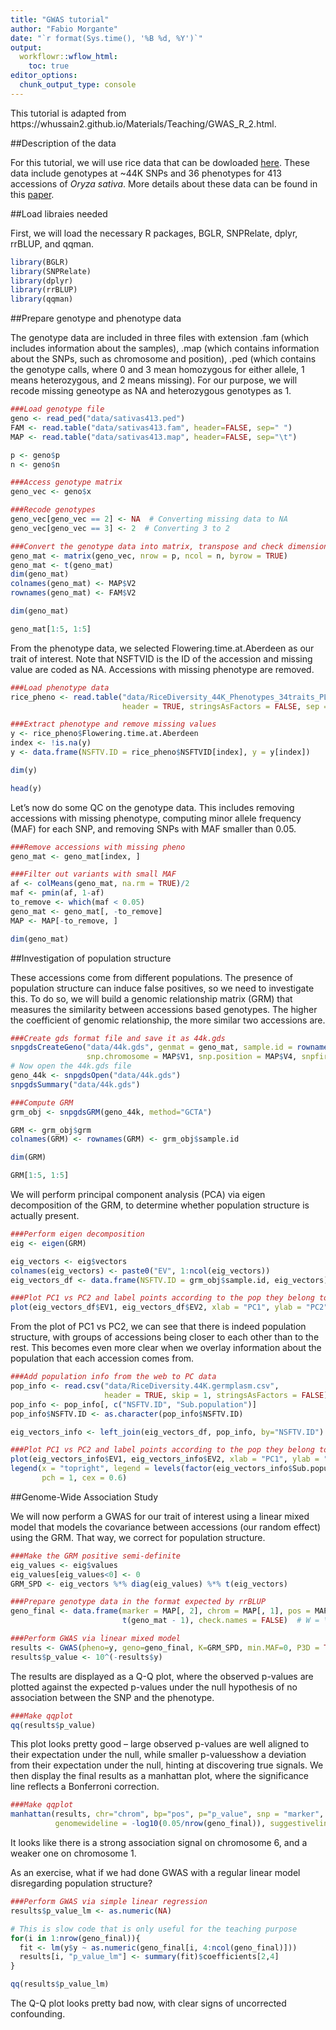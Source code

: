 ```yaml
---
title: "GWAS tutorial"
author: "Fabio Morgante"
date: "`r format(Sys.time(), '%B %d, %Y')`"
output: 
  workflowr::wflow_html:
    toc: true
editor_options:
  chunk_output_type: console
---
```


This tutorial is adapted from https://whussain2.github.io/Materials/Teaching/GWAS_R_2.html.

##Description of the data

For this tutorial, we will use rice data that can be dowloaded [here](http://ricediversity.org/data/sets/44kgwas/).
These data include genotypes at ~44K SNPs and 36 phenotypes for 413 accessions of *Oryza sativa*. More details
about these data can be found in this [paper](https://www.nature.com/articles/ncomms1467).

##Load libraies needed

First, we will load the necessary R packages, BGLR, SNPRelate, dplyr, rrBLUP, and qqman.

```r
library(BGLR)
library(SNPRelate)
library(dplyr)
library(rrBLUP)
library(qqman)
```

##Prepare genotype and phenotype data

The genotype data are included in three files with extension .fam (which includes information about the samples),
.map (which contains information about the SNPs, such as chromosome and position), .ped (which contains the genotype
calls, where 0 and 3 mean homozygous for either allele, 1 means heterozygous, and 2 means missing). For our purpose,
we will recode missing geneotype as NA and heterozygous genotypes as 1.

```r
###Load genotype file
geno <- read_ped("data/sativas413.ped")
FAM <- read.table("data/sativas413.fam", header=FALSE, sep=" ")
MAP <- read.table("data/sativas413.map", header=FALSE, sep="\t")

p <- geno$p
n <- geno$n

###Access genotype matrix
geno_vec <- geno$x

###Recode genotypes
geno_vec[geno_vec == 2] <- NA  # Converting missing data to NA
geno_vec[geno_vec == 3] <- 2  # Converting 3 to 2

###Convert the genotype data into matrix, transpose and check dimensions
geno_mat <- matrix(geno_vec, nrow = p, ncol = n, byrow = TRUE)
geno_mat <- t(geno_mat)
dim(geno_mat)
colnames(geno_mat) <- MAP$V2
rownames(geno_mat) <- FAM$V2

dim(geno_mat)

geno_mat[1:5, 1:5]
```

From the phenotype data, we selected Flowering.time.at.Aberdeen as our trait of interest. Note that NSFTVID is the ID
of the accession and missing value are coded as NA. Accessions with missing phenotype are removed.

```r
###Load phenotype data
rice_pheno <- read.table("data/RiceDiversity_44K_Phenotypes_34traits_PLINK.txt", 
                         header = TRUE, stringsAsFactors = FALSE, sep = "\t")

###Extract phenotype and remove missing values
y <- rice_pheno$Flowering.time.at.Aberdeen
index <- !is.na(y)
y <- data.frame(NSFTV.ID = rice_pheno$NSFTVID[index], y = y[index])

dim(y)

head(y)
```

Let's now do some QC on the genotype data. This includes removing accessions with missing phenotype, computing minor allele
frequency (MAF) for each SNP, and removing SNPs with MAF smaller than 0.05.

```r
###Remove accessions with missing pheno
geno_mat <- geno_mat[index, ]

###Filter out variants with small MAF
af <- colMeans(geno_mat, na.rm = TRUE)/2
maf <- pmin(af, 1-af)
to_remove <- which(maf < 0.05)
geno_mat <- geno_mat[, -to_remove]
MAP <- MAP[-to_remove, ]

dim(geno_mat)
```

##Investigation of population structure

These accessions come from different populations. The presence of population structure can induce false positives, so
we need to investigate this. To do so, we will build a genomic relationship matrix (GRM) that measures the similarity 
between accessions based genotypes. The higher the coefficient of genomic relationship, the more similar two accessions
are.

```r
###Create gds format file and save it as 44k.gds
snpgdsCreateGeno("data/44k.gds", genmat = geno_mat, sample.id = rownames(geno_mat), snp.id = colnames(geno_mat), 
                 snp.chromosome = MAP$V1, snp.position = MAP$V4, snpfirstdim = FALSE)
# Now open the 44k.gds file
geno_44k <- snpgdsOpen("data/44k.gds")
snpgdsSummary("data/44k.gds")

###Compute GRM
grm_obj <- snpgdsGRM(geno_44k, method="GCTA")

GRM <- grm_obj$grm
colnames(GRM) <- rownames(GRM) <- grm_obj$sample.id

dim(GRM)

GRM[1:5, 1:5]
```

We will perform principal component analysis (PCA) via eigen decomposition of the GRM, to determine whether population
structure is actually present.

```r
###Perform eigen decomposition
eig <- eigen(GRM)

eig_vectors <- eig$vectors
colnames(eig_vectors) <- paste0("EV", 1:ncol(eig_vectors))
eig_vectors_df <- data.frame(NSFTV.ID = grm_obj$sample.id, eig_vectors)

###Plot PC1 vs PC2 and label points according to the pop they belong to
plot(eig_vectors_df$EV1, eig_vectors_df$EV2, xlab = "PC1", ylab = "PC2")
```

From the plot of PC1 vs PC2, we can see that there is indeed population structure, with groups of accessions being
closer to each other than to the rest. This becomes even more clear when we overlay information about the population
that each accession comes from.

```r
###Add population info from the web to PC data
pop_info <- read.csv("data/RiceDiversity.44K.germplasm.csv", 
                     header = TRUE, skip = 1, stringsAsFactors = FALSE)
pop_info <- pop_info[, c("NSFTV.ID", "Sub.population")]
pop_info$NSFTV.ID <- as.character(pop_info$NSFTV.ID)

eig_vectors_info <- left_join(eig_vectors_df, pop_info, by="NSFTV.ID")

###Plot PC1 vs PC2 and label points according to the pop they belong to
plot(eig_vectors_info$EV1, eig_vectors_info$EV2, xlab = "PC1", ylab = "PC2", col = c(1:6)[factor(eig_vectors_info$Sub.population)])
legend(x = "topright", legend = levels(factor(eig_vectors_info$Sub.population)), col = c(1:6), 
       pch = 1, cex = 0.6)
```

##Genome-Wide Association Study

We will now perform a GWAS for our trait of interest using a linear mixed model that models the covariance between accessions
(our random effect) using the GRM. That way, we correct for population structure.

```r
###Make the GRM positive semi-definite
eig_values <- eig$values
eig_values[eig_values<0] <- 0
GRM_SPD <- eig_vectors %*% diag(eig_values) %*% t(eig_vectors)

###Prepare genotype data in the format expected by rrBLUP
geno_final <- data.frame(marker = MAP[, 2], chrom = MAP[, 1], pos = MAP[, 4], 
                         t(geno_mat - 1), check.names = FALSE)  # W = \in{-1, 0, 1}

###Perform GWAS via linear mixed model
results <- GWAS(pheno=y, geno=geno_final, K=GRM_SPD, min.MAF=0, P3D = TRUE, plot = FALSE)
results$p_value <- 10^(-results$y)
```

The results are displayed as a Q-Q plot, where the observed p-values are plotted against the expected p-values under the null 
hypothesis of no association between the SNP and the phenotype.

```r
###Make qqplot
qq(results$p_value)
```

This plot looks pretty good -- large observed p-values are well aligned to their expectation under the null, while smaller
p-valuesshow a deviation from their expectation under the null, hinting at discovering true signals. We then display the 
final results as a manhattan plot, where the significance line reflects a Bonferroni correction.

```r
###Make qqplot
manhattan(results, chr="chrom", bp="pos", p="p_value", snp = "marker", 
          genomewideline = -log10(0.05/nrow(geno_final)), suggestiveline=FALSE)
```

It looks like there is a strong association signal on chromosome 6, and a weaker one on chromosome 1.

As an exercise, what if we had done GWAS with a regular linear model disregarding population structure?

```r
###Perform GWAS via simple linear regression
results$p_value_lm <- as.numeric(NA)

# This is slow code that is only useful for the teaching purpose 
for(i in 1:nrow(geno_final)){
  fit <- lm(y$y ~ as.numeric(geno_final[i, 4:ncol(geno_final)]))
  results[i, "p_value_lm"] <- summary(fit)$coefficients[2,4]
}

qq(results$p_value_lm)
```

The Q-Q plot looks pretty bad now, with clear signs of uncorrected confounding.

